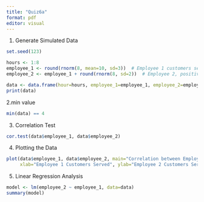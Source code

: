 ```yaml
---
title: "Quiz6a"
format: pdf
editor: visual
---
```


1. Generate Simulated Data
```r
set.seed(123)

hours <- 1:8
employee_1 <- round(rnorm(8, mean=10, sd=3))  # Employee 1 customers served
employee_2 <- employee_1 + round(rnorm(8, sd=2))  # Employee 2, positively correlated with some variation

data <- data.frame(hour=hours, employee_1=employee_1, employee_2=employee_2)
print(data)
```

2.min value
```r
min(data) == 4
```
3. Correlation Test
```r

cor.test(data$employee_1, data$employee_2)
```
4. Plotting the Data
```r
plot(data$employee_1, data$employee_2, main="Correlation between Employee Efficiencies",
     xlab="Employee 1 Customers Served", ylab="Employee 2 Customers Served", pch=19, col="blue")
```
5. Linear Regression Analysis
```r
model <- lm(employee_2 ~ employee_1, data=data)
summary(model)
```




